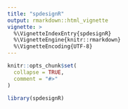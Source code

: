 ```yaml
---
title: "spdesignR"
output: rmarkdown::html_vignette
vignette: >
  %\VignetteIndexEntry{spdesignR}
  %\VignetteEngine{knitr::rmarkdown}
  %\VignetteEncoding{UTF-8}
---
```


```r
knitr::opts_chunk$set(
  collapse = TRUE,
  comment = "#>"
)
```

```r
library(spdesignR)
```
